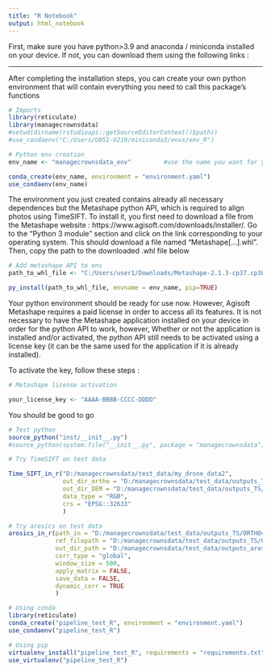 ```yaml
---
title: "R Notebook"
output: html_notebook
---
```


First, make sure you have python>3.9 and anaconda / miniconda installed on your device.
If not, you can download them using the following links :


---
After completing the installation steps, you can create your own python environment that will contain everything you need to call this package's functions
```r
# Imports
library(reticulate)
library(managecrownsdata)
#setwd(dirname(rstudioapi::getSourceEditorContext()$path))
#use_condaenv("C:/Users/U051-U219/miniconda3/envs/env_R")
```

```r
# Python env creation
env_name <- "managecrownsdata_env"         #use the name you want for your environment

conda_create(env_name, environment = "environment.yaml")
use_condaenv(env_name)
```

The environment you just created contains already all necessary dependences but the Metashape python API, which is required to align photos using TimeSIFT.
To install it, you first need to download a file from the Metashape website : https://www.agisoft.com/downloads/installer/. 
Go to the "Python 3 module" section and click on the link corresponding to your operating system. This should download a file named "Metashape[...].whl". Then, copy the path to the downloaded .whl file below

```r
# Add metashape API to env
path_to_whl_file <- "C:/Users/user1/Downloads/Metashape-2.1.3-cp37.cp38.cp39.cp310.cp311-none-win_amd64.whl"   #replace with your path

py_install(path_to_whl_file, envname = env_name, pip=TRUE)
```

Your python environment should be ready for use now. However, Agisoft Metashape requires a paid license in order to access all its features.
It is not necessary to have the Metashape application installed on your device in order for the python API to work, however, Whether or not the application is installed and/or activated, the python API still needs to be activated using a license key (it can be the same used for the application if it is already installed).

To activate the key, follow these steps :

```r
# Metashape license activation

your_license_key <- "AAAA-BBBB-CCCC-DDDD"


```
You should be good to go


```r
# Test python
source_python("inst/__init__.py")
#source_python(system.file("__init__.py", package = "managecrownsdata"))
```

```r
# Try TimeSIFT on test data

Time_SIFT_in_r("D:/managecrownsdata/test_data/my_drone_data2", 
               out_dir_ortho = "D:/managecrownsdata/test_data/outputs_TS/ORTHO4", 
               out_dir_DEM = "D:/managecrownsdata/test_data/outputs_TS/DEM4",
               data_type = "RGB",
               crs = "EPSG::32633"
               )
```

```r
# Try arosics on test data
arosics_in_r(path_in = "D:/managecrownsdata/test_data/outputs_TS/ORTHO4/20220427_ORTHO.tif",
             ref_filepath = "D:/managecrownsdata/test_data/outputs_TS/ORTHO4/20220511_ORTHO.tif", #"D:/managecrownsdata/test_data/Bouamir_LIDAR_ref_2022.tif",
             out_dir_path = "D:/managecrownsdata/test_data/outputs_arosics",
             corr_type = "global",
             window_size = 500,
             apply_matrix = FALSE,
             save_data = FALSE,
             dynamic_corr = TRUE
             )
```

```r
# Using conda
library(reticulate)
conda_create("pipeline_test_R", environment = "environment.yaml")
use_condaenv("pipeline_test_R")
```


```r
# Using pip
virtualenv_install("pipeline_test_R", requirements = "requirements.txt")
use_virtualenv("pipeline_test_R")
```
